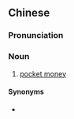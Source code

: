 {{also|零用钱}}
==Chinese==
{{zh-forms|s=零用钱|type=21}}

===Pronunciation===
{{zh-pron
|m=língyòngqián
|c=ling4 jung6 cin4-2
|cat=n
}}

===Noun===
{{zh-noun}}

# [[pocket money]]

====Synonyms====
* {{zh-l|零花錢}}